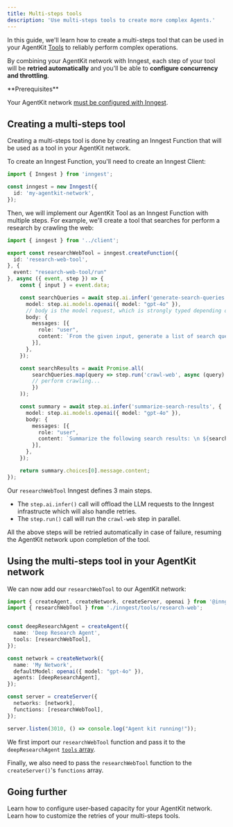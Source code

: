 ```yaml
---
title: Multi-steps tools
description: 'Use multi-steps tools to create more complex Agents.'
---
```


In this guide, we'll learn how to create a multi-steps tool that can be used in your AgentKit [Tools](/concepts/tools) to reliably perform complex operations.

By combining your AgentKit network with Inngest, each step of your tool will be **retried automatically** and you'll be able to **configure concurrency and throttling**.

<Info>
**Prerequisites**

Your AgentKit network [must be configured with Inngest](/getting-started/local-development#1-install-the-inngest-package).

</Info>


## Creating a multi-steps tool

Creating a multi-steps tool is done by creating an Inngest Function that will be used as a tool in your AgentKit network.

To create an Inngest Function, you'll need to create an Inngest Client:

```ts src/inngest/client.ts
import { Inngest } from 'inngest';

const inngest = new Inngest({
  id: 'my-agentkit-network',
});
```

Then, we will implement our AgentKit Tool as an Inngest Function with multiple steps.
For example, we'll create a tool that searches for perform a research by crawling the web:

```ts src/inngest/tools/research-web.ts {10, 22, 27}
import { inngest } from '../client';

export const researchWebTool = inngest.createFunction({ 
  id: 'research-web-tool',
}, {
  event: "research-web-tool/run"
}, async ({ event, step }) => {
    const { input } = event.data;

    const searchQueries = await step.ai.infer('generate-search-queries', {
      model: step.ai.models.openai({ model: "gpt-4o" }),
      // body is the model request, which is strongly typed depending on the model
      body: {
        messages: [{
          role: "user",
          content: `From the given input, generate a list of search queries to perform. \n ${input}`,
        }],
      },
    });

    const searchResults = await Promise.all(
        searchQueries.map(query => step.run('crawl-web', async (query) => {
        // perform crawling...
        })
    ));

    const summary = await step.ai.infer('summarize-search-results', {
      model: step.ai.models.openai({ model: "gpt-4o" }),
      body: {
        messages: [{
          role: "user",
          content: `Summarize the following search results: \n ${searchResults.join('\n')}`,
        }],
      },
    });

    return summary.choices[0].message.content;
});
```


Our `researchWebTool` Inngest defines 3 main steps.

- The `step.ai.infer()` call will offload the LLM requests to the Inngest infrastructe which will also handle retries.
- The `step.run()` call will run the `crawl-web` step in parallel.

All the above steps will be retried automatically in case of failure, resuming the AgentKit network upon completion of the tool.



## Using the multi-steps tool in your AgentKit network

We can now add our `researchWebTool` to our AgentKit network:

```ts src/inngest/agent-network.ts {2, 7, 18}
import { createAgent, createNetwork, createServer, openai } from '@inngest/agent-kit';
import { researchWebTool } from './inngest/tools/research-web';


const deepResearchAgent = createAgent({ 
  name: 'Deep Research Agent',
  tools: [researchWebTool],
});

const network = createNetwork({
  name: 'My Network',
  defaultModel: openai({ model: "gpt-4o" }),
  agents: [deepResearchAgent],
});

const server = createServer({
  networks: [network],
  functions: [researchWebTool],
});

server.listen(3010, () => console.log("Agent kit running!"));
```

We first import our `researchWebTool` function and pass it to the `deepResearchAgent` [`tools` array](/reference/create-agent#param-tools).

Finally, we also need to pass the `researchWebTool` function to the `createServer()`'s `functions` array.

## Going further

<CardGroup>

<Card title="Configuring Multitenancy"  icon="arrows-rotate" href="/advanced-patterns/multitenancy">
    Learn how to configure user-based capacity for your AgentKit network.
</Card>

<Card title="Customizing the retries"  icon="arrows-rotate" href="/advanced-patterns/retries">
    Learn how to customize the retries of your multi-steps tools.
</Card>

</CardGroup>
